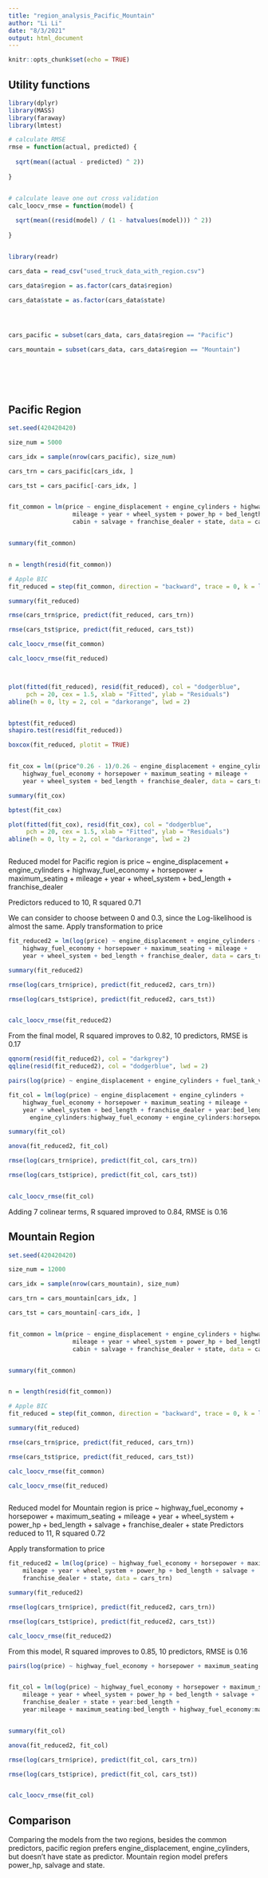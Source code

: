 ```yaml
---
title: "region_analysis_Pacific_Mountain"
author: "Li Li"
date: "8/3/2021"
output: html_document
---
```


```r
knitr::opts_chunk$set(echo = TRUE)
```

## Utility functions

```r

library(dplyr)
library(MASS)
library(faraway)
library(lmtest)

# calculate RMSE
rmse = function(actual, predicted) {
  
  sqrt(mean((actual - predicted) ^ 2))
  
}


# calculate leave one out cross validation
calc_loocv_rmse = function(model) {
  
  sqrt(mean((resid(model) / (1 - hatvalues(model))) ^ 2))
  
}


library(readr)

cars_data = read_csv("used_truck_data_with_region.csv")

cars_data$region = as.factor(cars_data$region)

cars_data$state = as.factor(cars_data$state)




cars_pacific = subset(cars_data, cars_data$region == "Pacific")

cars_mountain = subset(cars_data, cars_data$region == "Mountain")







```




## Pacific Region


```r

set.seed(420420420)

size_num = 5000

cars_idx = sample(nrow(cars_pacific), size_num)

cars_trn = cars_pacific[cars_idx, ]

cars_tst = cars_pacific[-cars_idx, ]


fit_common = lm(price ~ engine_displacement + engine_cylinders + highway_fuel_economy + horsepower + maximum_seating + transmission + 
                  mileage + year + wheel_system + power_hp + bed_length +
                  cabin + salvage + franchise_dealer + state, data = cars_trn)


summary(fit_common)


n = length(resid(fit_common))

# Apple BIC
fit_reduced = step(fit_common, direction = "backward", trace = 0, k = log(n))

summary(fit_reduced)

rmse(cars_trn$price, predict(fit_reduced, cars_trn))

rmse(cars_tst$price, predict(fit_reduced, cars_tst))

calc_loocv_rmse(fit_common)

calc_loocv_rmse(fit_reduced)



plot(fitted(fit_reduced), resid(fit_reduced), col = "dodgerblue",
     pch = 20, cex = 1.5, xlab = "Fitted", ylab = "Residuals")
abline(h = 0, lty = 2, col = "darkorange", lwd = 2)


bptest(fit_reduced)
shapiro.test(resid(fit_reduced))

boxcox(fit_reduced, plotit = TRUE)


fit_cox = lm((price^0.26 - 1)/0.26 ~ engine_displacement + engine_cylinders + 
    highway_fuel_economy + horsepower + maximum_seating + mileage + 
    year + wheel_system + bed_length + franchise_dealer, data = cars_trn)

summary(fit_cox)

bptest(fit_cox)

plot(fitted(fit_cox), resid(fit_cox), col = "dodgerblue",
     pch = 20, cex = 1.5, xlab = "Fitted", ylab = "Residuals")
abline(h = 0, lty = 2, col = "darkorange", lwd = 2)



```


Reduced model for Pacific region is price ~ engine_displacement + engine_cylinders + 
    highway_fuel_economy + horsepower + maximum_seating + mileage + 
    year + wheel_system + bed_length + franchise_dealer

Predictors reduced to 10, R squared 0.71


We can consider to choose between 0 and 0.3, since the Log-likelihood is almost the same. Apply transformation to price

```r

fit_reduced2 = lm(log(price) ~ engine_displacement + engine_cylinders + 
    highway_fuel_economy + horsepower + maximum_seating + mileage + 
    year + wheel_system + bed_length + franchise_dealer, data = cars_trn)

summary(fit_reduced2)

rmse(log(cars_trn$price), predict(fit_reduced2, cars_trn))

rmse(log(cars_tst$price), predict(fit_reduced2, cars_tst))


calc_loocv_rmse(fit_reduced2)


```

From the final model, R squared improves to 0.82, 10 predictors, RMSE is 0.17



```r
qqnorm(resid(fit_reduced2), col = "darkgrey")
qqline(resid(fit_reduced2), col = "dodgerblue", lwd = 2)
```


```r
pairs(log(price) ~ engine_displacement + engine_cylinders + fuel_tank_volume + highway_fuel_economy + horsepower + maximum_seating + mileage + year + bed_length, data = cars_trn)

fit_col = lm(log(price) ~ engine_displacement + engine_cylinders + 
    highway_fuel_economy + horsepower + maximum_seating + mileage + 
    year + wheel_system + bed_length + franchise_dealer + year:bed_length + year:mileage + maximum_seating:bed_length + 
      engine_cylinders:highway_fuel_economy + engine_cylinders:horsepower + engine_displacement:engine_cylinders +       engine_displacement:highway_fuel_economy, data = cars_trn)

summary(fit_col)

anova(fit_reduced2, fit_col)

rmse(log(cars_trn$price), predict(fit_col, cars_trn))

rmse(log(cars_tst$price), predict(fit_col, cars_tst))


calc_loocv_rmse(fit_col)


```

Adding 7 colinear terms, R squared improved to 0.84, RMSE is 0.16



## Mountain Region

```r


set.seed(420420420)

size_num = 12000

cars_idx = sample(nrow(cars_mountain), size_num)

cars_trn = cars_mountain[cars_idx, ]

cars_tst = cars_mountain[-cars_idx, ]


fit_common = lm(price ~ engine_displacement + engine_cylinders + highway_fuel_economy + horsepower + maximum_seating + transmission + 
                  mileage + year + wheel_system + power_hp + bed_length +
                  cabin + salvage + franchise_dealer + state, data = cars_trn)


summary(fit_common)


n = length(resid(fit_common))

# Apple BIC
fit_reduced = step(fit_common, direction = "backward", trace = 0, k = log(n))

summary(fit_reduced)

rmse(cars_trn$price, predict(fit_reduced, cars_trn))

rmse(cars_tst$price, predict(fit_reduced, cars_tst))

calc_loocv_rmse(fit_common)

calc_loocv_rmse(fit_reduced)



```


Reduced model for Mountain region is price ~ highway_fuel_economy + horsepower + maximum_seating + 
    mileage + year + wheel_system + power_hp + bed_length + salvage + 
    franchise_dealer + state
Predictors reduced to 11, R squared 0.72

Apply transformation to price

```r

fit_reduced2 = lm(log(price) ~ highway_fuel_economy + horsepower + maximum_seating + 
    mileage + year + wheel_system + power_hp + bed_length + salvage + 
    franchise_dealer + state, data = cars_trn)

summary(fit_reduced2)

rmse(log(cars_trn$price), predict(fit_reduced2, cars_trn))

rmse(log(cars_tst$price), predict(fit_reduced2, cars_tst))

calc_loocv_rmse(fit_reduced2)


```

From this model, R squared improves to 0.85, 10 predictors, RMSE is 0.16


```r

pairs(log(price) ~ highway_fuel_economy + horsepower + maximum_seating + mileage + year + power_hp, data = cars_trn)


fit_col = lm(log(price) ~ highway_fuel_economy + horsepower + maximum_seating + 
    mileage + year + wheel_system + power_hp + bed_length + salvage + 
    franchise_dealer + state + year:bed_length + 
    year:mileage + maximum_seating:bed_length + highway_fuel_economy:maximum_seating + horsepower:year, data = cars_trn)


summary(fit_col)

anova(fit_reduced2, fit_col)

rmse(log(cars_trn$price), predict(fit_col, cars_trn))

rmse(log(cars_tst$price), predict(fit_col, cars_tst))


calc_loocv_rmse(fit_col)

```






## Comparison

Comparing the models from the two regions, besides the common predictors, pacific region prefers engine_displacement, engine_cylinders, but doesn't have state as predictor.
Mountain region model prefers power_hp, salvage and state.



